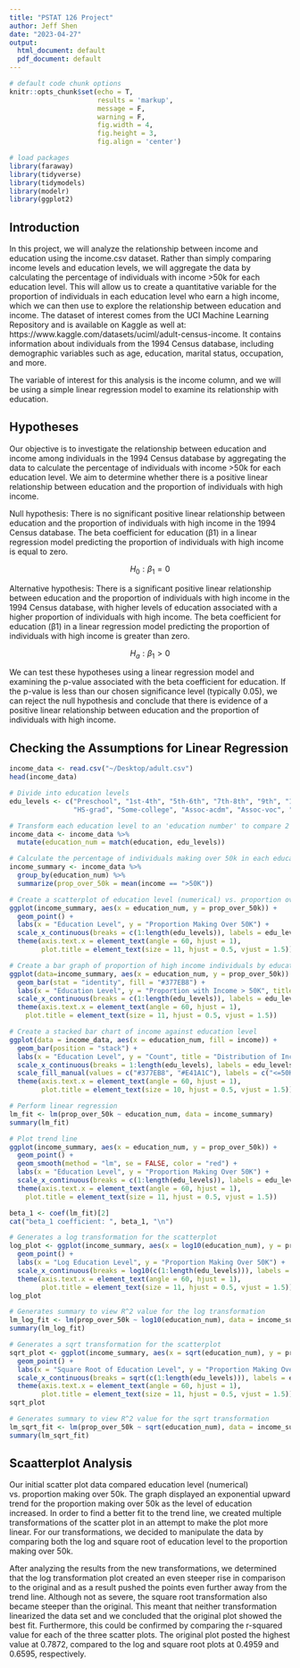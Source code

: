 ```yaml
---
title: "PSTAT 126 Project"
author: Jeff Shen
date: "2023-04-27"
output:
  html_document: default
  pdf_document: default
---
```


```r
# default code chunk options
knitr::opts_chunk$set(echo = T,
                      results = 'markup',
                      message = F, 
                      warning = F,
                      fig.width = 4,
                      fig.height = 3,
                      fig.align = 'center') 

# load packages
library(faraway)
library(tidyverse)
library(tidymodels)
library(modelr)
library(ggplot2)
```
## Introduction


In this project, we will analyze the relationship between income and education using the income.csv dataset. Rather than simply comparing income levels and education levels, we will aggregate the data by calculating the percentage of individuals with income >50k for each education level. This will allow us to create a quantitative variable for the proportion of individuals in each education level who earn a high income, which we can then use to explore the relationship between education and income. The dataset of interest comes from the UCI Machine Learning Repository and is available on Kaggle as well at: https://www.kaggle.com/datasets/uciml/adult-census-income. It contains information about individuals from the 1994 Census database, including demographic variables such as age, education, marital status, occupation, and more.

The variable of interest for this analysis is the income column, and we will be using a simple linear regression model to examine its relationship with education.

## Hypotheses


Our objective is to investigate the relationship between education and income among individuals in the 1994 Census database by aggregating the data to calculate the percentage of individuals with income >50k for each education level. We aim to determine whether there is a positive linear relationship between education and the proportion of individuals with high income.

Null hypothesis: There is no significant positive linear relationship between education and the proportion of individuals with high income in the 1994 Census database. The beta coefficient for education (β1) in a linear regression model predicting the proportion of individuals with high income is equal to zero.

$$H_0: \beta_1 = 0$$

Alternative hypothesis: There is a significant positive linear relationship between education and the proportion of individuals with high income in the 1994 Census database, with higher levels of education associated with a higher proportion of individuals with high income. The beta coefficient for education (β1) in a linear regression model predicting the proportion of individuals with high income is greater than zero.

$$H_a: \beta_1 > 0$$

We can test these hypotheses using a linear regression model and examining the p-value associated with the beta coefficient for education. If the p-value is less than our chosen significance level (typically 0.05), we can reject the null hypothesis and conclude that there is evidence of a positive linear relationship between education and the proportion of individuals with high income.

## Checking the Assumptions for Linear Regression
```r
income_data <- read.csv("~/Desktop/adult.csv")
head(income_data)
```
```r
# Divide into education levels
edu_levels <- c("Preschool", "1st-4th", "5th-6th", "7th-8th", "9th", "10th", "11th", "12th",
                "HS-grad", "Some-college", "Assoc-acdm", "Assoc-voc", "Bachelors", "Masters", "Prof-school", "Doctorate")

# Transform each education level to an 'education number' to compare 2 quantitative variables
income_data <- income_data %>%
  mutate(education_num = match(education, edu_levels))

# Calculate the percentage of individuals making over 50k in each education group to create data aggregation for income discrepancies 
income_summary <- income_data %>%
  group_by(education_num) %>%
  summarize(prop_over_50k = mean(income == ">50K"))

# Create a scatterplot of education level (numerical) vs. proportion over 50k
ggplot(income_summary, aes(x = education_num, y = prop_over_50k)) +
  geom_point() +
  labs(x = "Education Level", y = "Proportion Making Over 50K") +
  scale_x_continuous(breaks = c(1:length(edu_levels)), labels = edu_levels) +
  theme(axis.text.x = element_text(angle = 60, hjust = 1),
        plot.title = element_text(size = 11, hjust = 0.5, vjust = 1.5))

# Create a bar graph of proportion of high income individuals by education level
ggplot(data=income_summary, aes(x = education_num, y = prop_over_50k)) +
  geom_bar(stat = "identity", fill = "#377EB8") +
  labs(x = "Education Level", y = "Proportion with Income > 50K", title = "Proportion of High Income by Education") +
  scale_x_continuous(breaks = c(1:length(edu_levels)), labels = edu_levels) +
  theme(axis.text.x = element_text(angle = 60, hjust = 1),
    plot.title = element_text(size = 11, hjust = 0.5, vjust = 1.5))

# Create a stacked bar chart of income against education level
ggplot(data = income_data, aes(x = education_num, fill = income)) +
  geom_bar(position = "stack") +
  labs(x = "Education Level", y = "Count", title = "Distribution of Income by Education Level") +
  scale_x_continuous(breaks = 1:length(edu_levels), labels = edu_levels) +
  scale_fill_manual(values = c("#377EB8", "#E41A1C"), labels = c("<=50K", ">50K")) +
  theme(axis.text.x = element_text(angle = 60, hjust = 1),
        plot.title = element_text(size = 10, hjust = 0.5, vjust = 1.5))
```


```r
# Perform linear regression
lm_fit <- lm(prop_over_50k ~ education_num, data = income_summary)
summary(lm_fit)

# Plot trend line
ggplot(income_summary, aes(x = education_num, y = prop_over_50k)) +
  geom_point() +
  geom_smooth(method = "lm", se = FALSE, color = "red") +
  labs(x = "Education Level", y = "Proportion Making Over 50K") +
  scale_x_continuous(breaks = c(1:length(edu_levels)), labels = edu_levels) +
  theme(axis.text.x = element_text(angle = 60, hjust = 1),
    plot.title = element_text(size = 11, hjust = 0.5, vjust = 1.5))
```
```r
beta_1 <- coef(lm_fit)[2]
cat("beta_1 coefficient: ", beta_1, "\n")
```

```r
# Generates a log transformation for the scatterplot
log_plot <- ggplot(income_summary, aes(x = log10(education_num), y = prop_over_50k)) +
  geom_point() +
  labs(x = "Log Education Level", y = "Proportion Making Over 50K") +
  scale_x_continuous(breaks = log10(c(1:length(edu_levels))), labels = edu_levels) +
  theme(axis.text.x = element_text(angle = 60, hjust = 1),
        plot.title = element_text(size = 11, hjust = 0.5, vjust = 1.5))
log_plot

# Generates summary to view R^2 value for the log transformation
lm_log_fit <- lm(prop_over_50k ~ log10(education_num), data = income_summary)
summary(lm_log_fit)

```
```r
# Generates a sqrt transformation for the scatterplot
sqrt_plot <- ggplot(income_summary, aes(x = sqrt(education_num), y = prop_over_50k)) +
  geom_point() +
  labs(x = "Square Root of Education Level", y = "Proportion Making Over 50K") +
  scale_x_continuous(breaks = sqrt(c(1:length(edu_levels))), labels = edu_levels) +
  theme(axis.text.x = element_text(angle = 60, hjust = 1),
        plot.title = element_text(size = 11, hjust = 0.5, vjust = 1.5))
sqrt_plot

# Generates summary to view R^2 value for the sqrt transformation
lm_sqrt_fit <- lm(prop_over_50k ~ sqrt(education_num), data = income_summary)
summary(lm_sqrt_fit)
```
## Scaatterplot Analysis

Our initial scatter plot data compared education level (numerical) vs. proportion making over 50k. The graph displayed an exponential upward trend for the proportion making over 50k as the level of education increased. In order to find a better fit to the trend line, we created multiple transformations of the scatter plot in an attempt to make the plot more linear. For our transformations, we decided to manipulate the data by comparing both the log and square root of education level to the proportion making over 50k.

After analyzing the results from the new transformations, we determined that the log transformation plot created an even steeper rise in comparison to the original and as a result pushed the points even further away from the trend line. Although not as severe, the square root transformation also became steeper than the original. This meant that neither transformation linearized the data set and we concluded that the original plot showed the best fit. Furthermore, this could be confirmed by comparing the r-squared value for each of the three scatter plots. The original plot posted the highest value at 0.7872, compared to the log and square root plots at 0.4959 and 0.6595, respectively.
